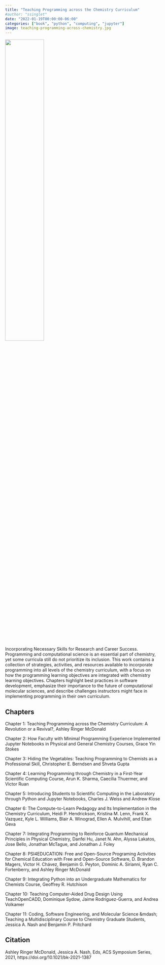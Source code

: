 ```yaml
---
title: "Teaching Programming across the Chemistry Curriculum"
#author: "ssinglet"
date: "2022-01-19T00:00:00-06:00"
categories: ["book", "python", "computing", "jupyter"]
image: teaching-programming-across-chemistry.jpg
---
```


![](teaching-programming-across-chemistry.jpg){width="50%"}

Incorporating Necessary Skills for Research and Career Success. Programming and computational science is an essential part of chemistry, yet some curricula still do not prioritize its inclusion. This work contains a collection of strategies, activities, and resources available to incorporate programming into all levels of the chemistry curriculum, with a focus on how the programming learning objectives are integrated with chemistry learning objectives. Chapters highlight best practices in software development, emphasize their importance to the future of computational molecular sciences, and describe challenges instructors might face in implementing programming in their own curriculum.


## Chapters {#chapters}

Chapter 1: Teaching Programming across the Chemistry Curriculum: A Revolution or a Revival?, Ashley Ringer McDonald

Chapter 2: How Faculty with Minimal Programming Experience Implemented Jupyter Notebooks in Physical and General Chemistry Courses, Grace Yin Stokes

Chapter 3: Hiding the Vegetables: Teaching Programming to Chemists as a Professional Skill, Christopher E. Berndsen and Shveta Gupta

Chapter 4: Learning Programming through Chemistry in a First-Year Scientific Computing Course, Arun K. Sharma, Caecilia Thuermer, and Victor Ruan

Chapter 5: Introducing Students to Scientific Computing in the Laboratory through Python and Jupyter Notebooks, Charles J. Weiss and Andrew Klose

Chapter 6: The Compute-to-Learn Pedagogy and Its Implementation in the Chemistry Curriculum, Heidi P. Hendrickson, Kristina M. Lenn, Frank X. Vazquez, Kyle L. Williams, Blair A. Winograd, Ellen A. Mulvihill, and Eitan Geva

Chapter 7: Integrating Programming to Reinforce Quantum Mechanical Principles in Physical Chemistry, Danfei Hu, Janet N. Ahn, Alyssa Lakatos, Jose Bello, Jonathan McTague, and Jonathan J. Foley

Chapter 8: PSI4EDUCATION: Free and Open-Source Programing Activities for Chemical Education with Free and Open-Source Software, D. Brandon Magers, Victor H. Chávez, Benjamin G. Peyton, Dominic A. Sirianni, Ryan C. Fortenberry, and Ashley Ringer McDonald

Chapter 9: Integrating Python into an Undergraduate Mathematics for Chemists Course, Geoffrey R. Hutchison

Chapter 10: Teaching Computer-Aided Drug Design Using TeachOpenCADD, Dominique Sydow, Jaime Rodríguez-Guerra, and Andrea Volkamer

Chapter 11: Coding, Software Engineering, and Molecular Science &amp;mdash; Teaching a Multidisciplinary Course to Chemistry Graduate Students, Jessica A. Nash and Benjamin P. Pritchard


## Citation {#citation}

Ashley Ringer McDonald, Jessica A. Nash, Eds, ACS Symposium Series, 2021, https://doi.org/10.1021/bk-2021-1387
